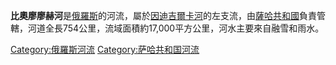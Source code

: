 '''比奧廖廖赫河'''是[[俄羅斯|俄羅斯]]的河流，屬於[[因迪吉爾卡河|因迪吉爾卡河]]的左支流，由[[薩哈共和國|薩哈共和國]]負責管轄，河道全長754公里，流域面積約17,000平方公里，河水主要來自融雪和雨水。

{{Russia-geo-stub}}

[[Category:俄羅斯河流|Category:俄羅斯河流]]
[[Category:萨哈共和国河流|Category:萨哈共和国河流]]